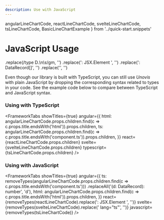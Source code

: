 ```yaml
---
description: Use with JavaScript
---
```


  angularLineChartCode,
  reactLineChartCode,
  svelteLineChartCode,
  tsLineChartCode,
  BasicLineChartExample
} from '../quick-start.snippets'

# JavaScript Usage

   .replace(/type D.*\n\s*/gm, '')
    .replace(': JSX.Element ', '')
    .replace(': DataRecord[]', '')
    .replace('<DataRecord>', '')


Even though our library is built with TypeScript, you can still use _Unovis_ with plain JavaScript by
dropping the corresponding syntax related to types in your code. See the example code below to compare between
TypeScript and JavaScript syntax.

### Using with TypeScript

<FrameworkTabs
  showTitles={true}
  angular={{
    html: angularLineChartCode.props.children.find(c => c.props.title.endsWith('html')).props.children,
    ts: angularLineChartCode.props.children.find(c => c.props.title.endsWith('component.ts')).props.children,
  }}
  react={reactLineChartCode.props.children}
  svelte={svelteLineChartCode.props.children}
  typescript={tsLineChartCode.props.children}
/>

### Using with JavaScript

<FrameworkTabs
  showTitles={true}
  angular={{
    ts: removeTypes(angularLineChartCode.props.children.find(c => c.props.title.endsWith('component.ts')))
      .replaceAll('(d: DataRecord): number', 'd'),
    html: angularLineChartCode.props.children.find(c => c.props.title.endsWith('html')).props.children,
  }}
  react={removeTypes(reactLineChartCode).replace(': JSX.Element ', '')}
  svelte={removeTypes(svelteLineChartCode).replace(' lang=\"ts\"', '')}
  javascript={removeTypes(tsLineChartCode)}
/>
